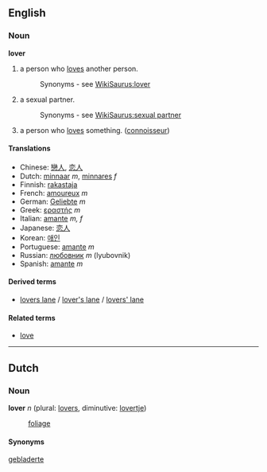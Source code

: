 ==English==
===Noun===
'''lover'''
# a person who [[love|loves]] another person.
#:Synonyms - see [[WikiSaurus:lover]]
# a sexual partner.
#:Synonyms - see [[WikiSaurus:sexual partner]]
# a person who [[love|loves]] something. ([[connoisseur]])

====Translations====
*Chinese: [[戀人]], [[恋人]]
*Dutch: [[minnaar]] ''m'', [[minnares]] ''f''
*Finnish: [[rakastaja]]
*French: [[amoureux]] ''m''
*German: [[Geliebte]] ''m''
*Greek: [[εραστής]] ''m''
*Italian: [[amante]] ''m, f''
*Japanese: [[恋人]]
*Korean: [[애인]]
*Portuguese: [[amante]] ''m''
*Russian: [[любовник]] ''m'' (lyubovnik)
*Spanish: [[amante]] ''m''

====Derived terms====
*[[lovers lane]] / [[lover's lane]] / [[lovers' lane]]

====Related terms====
*[[love]]

----

==Dutch==
===Noun===
'''lover''' ''n'' (plural: [[lovers]], diminutive: [[lovertje]])

:[[foliage]]

====Synonyms====
[[gebladerte]]